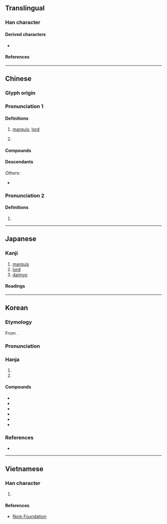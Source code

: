 {{also|候|矦}}
{{character info}}
==Translingual==
{{stroke order|strokes=9}}

===Han character===
{{Han char|rn=9|rad=人|as=07|sn=9|four=27234|canj=ONMK|ids=⿰亻⿱⿱𠃍一矢,⿰亻⿱⿱乛一矢}}

====Derived characters====
* {{l|mul|[[喉]], [[猴]], [[堠]], [[帿]], [[瘊]], [[睺]], [[篌]], [[糇]], [[緱]]/[[缑]], [[葔]], [[鍭]]/[[𬭤]], [[餱]]/[[𫗯]], [[鄇]], [[㢿]], [[㬋]], [[㮢]], [[䂉]], [[䗔]], [[䙈]], [[䞀]]/[[𬥽]], [[䫛]], [[翭]], [[鯸]], [[䳧]]/[[𪃶]]/[[𫛺]], [[𠋫]], [[𡗁]], [[𡟑]], [[𡹵]], [[𪹍]], [[𢜵]], [[𢰡]], [[𣣠]], [[𤧝]], [[𤬈]], [[𥀃]], [[𦑤]], [[𦞈]], [[𧇹]], [[𧩨]], [[𧯁]], [[𨂸]], [[𩃺]], [[𩋴]], [[𩘋]], [[𩩵]], [[𪈱]], [[𪑻]]}}

====References====
{{Han ref|kx=0103.070|dkj=00633|dj=0218.200|hdz=10167.010|uh=4FAF}}

----

==Chinese==
{{zh-forms|alt=矦:ancient form,𥎦:ancient form,𬾗:historical variant,𬾃:historical variant}}
{{zh-wp|zh:侯姓|en:Hou (surname)}}

===Glyph origin===
{{Han etym}}
{{liushu|p}}

===Pronunciation 1===
{{zh-pron
|m=hóu
|m-s=hou2
|c=hau4
|c-t=
|g=heu2
|h=pfs=hèu;gd=hêu2
|j=hou1
|mb=ě
|md=hèu
|mn=xm,zz,tw:hô͘/qz,jj:hiô/ml:kâu/qz,jj,tw:hâu
|mn_note=hô͘/hiô - literary (incl. surname in Xiamen and Zhangzhou); kâu - vernacular (incl. surname, dated in Xiamen, Quanzhou, Zhangzhou); hâu - vernacular (incl. surname in Quanzhou and Taiwan)
|mn-t=hou5/gao5
|mn-t_note=hou5 - all senses (incl. surname); gao5 - surname
|w=3hhu
|x=hou2
|mc=y
|oc=y
|cat=n,pn
}}

====Definitions====
{{zh-hanzi}}

# [[marquis]]; [[lord]]
# {{surname|zh}}
#: {{zh-x|^侯 ^孝-賢|{{w|Hou Hsiao-hsien|'''Hou''' Hsiao-hsien}} (Taiwanese film director)}}

====Compounds====
{{zh-der|侯爵|諸侯|王侯|侯白|列侯|侯門|宜侯夨簋|侯生|徹侯|三侯之章|五侯鯖|封侯賜爵|侯服|彭侯|侯伯|侯門如海|侯王|侯萬戶|射侯|封侯拜相|封侯|富比王侯|侯馬盟書|即墨侯|封侯萬里|侯甸|夏侯|君侯|名號侯|博望侯|侯服玉食|侯景之亂|摩侯羅|拜相封侯|萬里侯|留侯論|拜將封侯|漢壽亭侯|萬里封侯|萬戶侯|百里侯|故侯瓜|淮陰侯|留侯|王侯將相|敝屣王侯|故侯|蔡侯紙|隨侯之珠|隋侯明月|覓封侯|褒成侯|鄉侯|談笑封侯|蕃侯|雍齒封侯|隋侯之珠|陽侯|粉侯|關內侯|郡侯|縣侯|魏文侯|邑侯|陽侯之患|侯營|侯栗}}

====Descendants====
{{CJKV||こう|jt=marquess|후|kt=marquess|hầu|vt=marquess}}
''Others:''
* {{desc|bor=y|mnc|ᡥᡝᠣ}}

===Pronunciation 2===
{{zh-pron
|m=hòu
|c=hau6
|mn=xm:hô͘/xm:hō͘/xm:hāu
|mn_note=hô͘ - literary (common); hō͘ - literary (rare); hāu - vernacular (rare)
|mn-t=hao7
|dial=n
|cat=pn
}}

====Definitions====
{{zh-hanzi}}

# {{zh-only|閩侯}}

----

==Japanese==

===Kanji===
{{ja-kanji|grade=c|rs=人07}}

# [[marquis]]
# [[lord]]
# [[daimyo]]

====Readings====
{{ja-readings
|goon=ぐ
|kanon=こう
|kun=まと-, きみ-
}}

----

==Korean==

===Etymology===
From {{der|ko|ltc|-}} {{ltc-l|侯}}.

{{collapse|
* {{hanja-dongguk|ᅘᅮᇢ|hhwuw}}
* {{hanja-hunmong|후|hwu|人類#중01B|alt=⿰[[亻]][[𫶬]]}}
|Historical readings
|bg=#FFFFFF}}

===Pronunciation===
{{ko-hanja-pron|후}}

===Hanja===
{{ko-hanja-search}}
{{ko-hanja|제후|후}}

# {{hanja form of|후|[[marquis]]; [[lord]]}}
# {{hanja form of|후|target in archery}}

====Compounds====
{{der-top3|Compounds}}
* {{ko-l|제후|諸侯}}
* {{ko-l|공후|公侯}}
* {{ko-l|후작|侯爵}}
* {{ko-l|왕후|王侯}}
* {{ko-l|봉후|封侯}}
* {{ko-l|제후국|諸侯國}}
{{der-bottom}}

===References===
* {{R:hanjadoc|313}}

----

==Vietnamese==

===Han character===
{{vi-readings|reading=[[hậu]], [[hầu]]|rs=人07}}

# {{rfdef|vi|sort=人07}}

====References====
* [http://nomfoundation.org/common/nom_details.php?codepoint=4faf Nom Foundation]